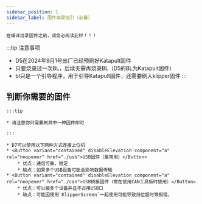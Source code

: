 ```yaml
---
sidebar_position: 1
sidebar_label: 固件烧录指引（必看）
---
```





    在编译烧录固件之前，请务必阅读此栏！！！

:::tip 注意事项
* D5在2024年9月1号出厂已经预刷好Katapult固件
* 只要烧录过一次BL，后续无需再烧录BL（D5的BL为Katapult固件）
* bl只是一个引导程序，用于引导Katapult固件，还需要刷入klipper固件
:::

## 判断你需要的固件

    :::tip

    * 请注意你只需要刷其中一种固件即可

    :::
    
    * D7可以使用以下两种方式连接上位机
    * <Button variant="contained" disableElevation component="a" rel="noopener" href="./usb">USB固件（最常用）</Button>
        * 优点：通信可靠，稳定
        * 缺点：如果多个USB设备可能会影响数据传输
    * <Button variant="contained" disableElevation component="a" rel="noopener" href="./can">USB桥接固件（常在使用CAN工具板时使用）</Button>
        * 优点：可以接多个设备并且不占用USB口
        * 缺点：可能因使用`KlipperScreen`一起使用可能导致归位超时等报错。
